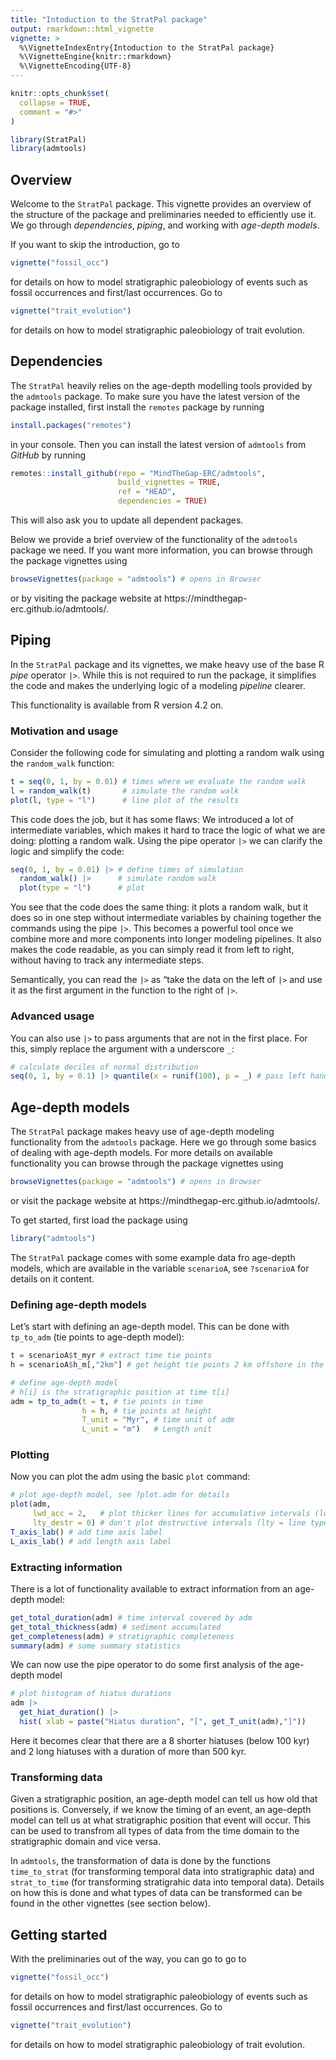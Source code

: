 ```yaml
---
title: "Intoduction to the StratPal package"
output: rmarkdown::html_vignette
vignette: >
  %\VignetteIndexEntry{Intoduction to the StratPal package}
  %\VignetteEngine{knitr::rmarkdown}
  %\VignetteEncoding{UTF-8}
---
```


```r
knitr::opts_chunk$set(
  collapse = TRUE,
  comment = "#>"
)
```

```r
library(StratPal)
library(admtools)
```

## Overview

Welcome to the `StratPal` package. This vignette provides an overview of the structure of the package and preliminaries needed to efficiently use it. We go through _dependencies_, _piping_, and working with _age-depth models_.

If you want to skip the introduction, go to

```r
vignette("fossil_occ")
```

for details on how to model stratigraphic paleobiology of events such as fossil occurrences and first/last occurrences. Go to 

```r
vignette("trait_evolution")
```

for details on how to model stratigraphic paleobiology of trait evolution.

## Dependencies

The `StratPal` heavily relies on the age-depth modelling tools provided by the `admtools` package. To make sure you have the latest version of the package installed, first install the `remotes` package by running

```r
install.packages("remotes")
```

in your console. Then you can install the latest version of `admtools` from _GitHub_ by running

```r
remotes::install_github(repo = "MindTheGap-ERC/admtools",
                        build_vignettes = TRUE,
                        ref = "HEAD",
                        dependencies = TRUE)
```

This will also ask you to update all dependent packages.

Below we provide a brief overview of the functionality of the `admtools` package we need. If you want more information, you can browse through the package vignettes using

```r
browseVignettes(package = "admtools") # opens in Browser
```

or by visiting the package website at https://mindthegap-erc.github.io/admtools/.

## Piping

In the `StratPal` package and its vignettes, we make heavy use of the base R _pipe_ operator `|>`. While this is not required to run the package, it simplifies the code and makes the underlying logic of a modeling _pipeline_ clearer.

This functionality is available from R version 4.2 on.

### Motivation and usage

Consider the following code for simulating and plotting a random walk using the `random_walk` function:

```r
t = seq(0, 1, by = 0.01) # times where we evaluate the random walk
l = random_walk(t)       # simulate the random walk
plot(l, type = "l")      # line plot of the results
```

This code does the job, but it has some flaws: We introduced a lot of intermediate variables, which makes it hard to trace the logic of what we are doing: plotting a random walk. Using the pipe operator `|>` we can clarify the logic and simplify the code:

```r
seq(0, 1, by = 0.01) |> # define times of simulation  
  random_walk() |>      # simulate random walk
  plot(type = "l")      # plot
```

You see that the code does the same thing: it plots a random walk, but it does so in one step without intermediate variables by chaining together the commands using the pipe `|>`. This becomes a powerful tool once we combine more and more components into longer modeling pipelines. It also makes the code readable, as you can simply read it from left to right, without having to track any intermediate steps.
 
Semantically, you can read the `|>` as "take the data on the left of `|>` and use it as the first argument in the function to the right of `|>`.

### Advanced usage

You can also use `|>` to pass arguments that are not in the first place. For this, simply replace the argument with a underscore `_`:

```r
# calculate deciles of normal distribution
seq(0, 1, by = 0.1) |> quantile(x = runif(100), p = _) # pass left hand side to the p argument
```

## Age-depth models

The `StratPal` package makes heavy use of age-depth modeling functionality from the `admtools` package. Here we go through some basics of dealing with age-depth models. For more details on available functionality you can browse through the package vignettes using

```r
browseVignettes(package = "admtools") # opens in Browser
```

or visit the package website at https://mindthegap-erc.github.io/admtools/.

To get started, first load the package using

```r
library("admtools")
```

The `StratPal` package comes with some example data fro age-depth models, which are available in the variable `scenarioA`, see `?scenarioA` for details on it content.

### Defining age-depth models

Let's start with defining an age-depth model. This can be done with `tp_to_adm` (tie points to age-depth model):

```r
t = scenarioA$t_myr # extract time tie points
h = scenarioA$h_m[,"2km"] # get height tie points 2 km offshore in the carbonate plarform of scenario A from Hohmann et al. 2024

# define age-depth model
# h[i] is the stratigraphic position at time t[i]
adm = tp_to_adm(t = t, # tie points in time
                h = h, # tie points at height
                T_unit = "Myr", # time unit of adm
                L_unit = "m")   # Length unit
```


### Plotting

Now you can plot the adm using the basic `plot` command:

```r
# plot age-depth model, see ?plot.adm for details
plot(adm,
     lwd_acc = 2,   # plot thicker lines for accumulative intervals (lwd = line width)
     lty_destr = 0) # don't plot destructive intervals (lty = line type)
T_axis_lab() # add time axis label
L_axis_lab() # add length axis label
```

### Extracting information

There is a lot of functionality available to extract information from an age-depth model:

```r
get_total_duration(adm) # time interval covered by adm
get_total_thickness(adm) # sediment accumulated 
get_completeness(adm) # stratigraphic completeness
summary(adm) # some summary statistics
```
We can now use the pipe operator to do some first analysis of the age-depth model

```r

# plot histogram of hiatus durations
adm |>    
  get_hiat_duration() |>
  hist( xlab = paste("Hiatus duration", "[", get_T_unit(adm),"]"))
```

Here it becomes clear that there are a 8 shorter hiatuses (below 100 kyr) and 2 long hiatuses with a duration of more than 500 kyr.

### Transforming data

Given a stratigraphic position, an age-depth model can tell us how old that positions is. Conversely, if we know the timing of an event, an age-depth model can tell us at what stratigraphic position that event will occur. This can be used to transfrom all types of data from the time domain to the stratigraphic domain and vice versa.

In `admtools`, the transformation of data is done by the functions `time_to_strat` (for transforming temporal data into stratigraphic data) and `strat_to_time` (for transforming stratigrahic data into temporal data). Details on how this is done and what types of data can be transformed can be found in the other vignettes (see section below).

## Getting started

With the preliminaries out of the way, you can go to go to

```r
vignette("fossil_occ")
```

for details on how to model stratigraphic paleobiology of events such as fossil occurrences and first/last occurrences. Go to 

```r
vignette("trait_evolution")
```

for details on how to model stratigraphic paleobiology of trait evolution.
